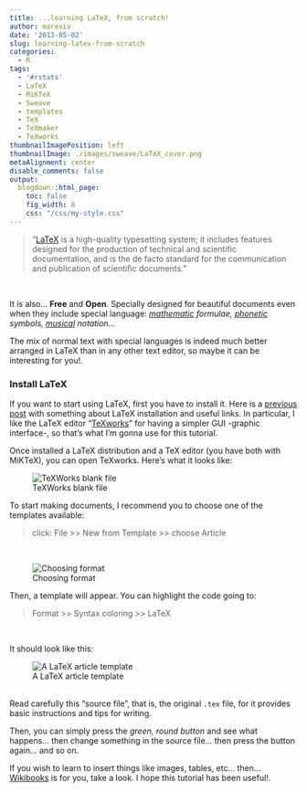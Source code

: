 ```yaml
---
title: ...learning LaTeX, from scratch!
author: mareviv
date: '2013-05-02'
slug: learning-latex-from-scratch
categories:
  - R
tags:
  - '#rstats'
  - LaTeX
  - MiKTeX
  - Sweave
  - templates
  - TeX
  - TeXmaker
  - TeXworks
thumbnailImagePosition: left
thumbnailImage: ./images/sweave/LaTeX_cover.png
metaAlignment: center
disable_comments: false
output:
  blogdown::html_page:
    toc: false
    fig_width: 8
    css: "/css/my-style.css"
---
```


> "[LaTeX](https://www.latex-project.org/){target="_blank"} is a high-quality typesetting system; it includes features designed for the production of technical and scientific documentation, and is the de facto standard for the communication and publication of scientific documents."  

<br>

It is also... **Free** and **Open**. Specially designed for beautiful documents even when they include special language: *[mathematic](http://msenux2.redwoods.edu/MathDept/courses/math45/WritingScientificPapers/project_latex.pdf){target="_blank"} formulae, [phonetic](http://tug.ctan.org/info/symbols/comprehensive/symbols-a4.pdf){target="_blank"} symbols, [musical](http://tex.stackexchange.com/questions/37345/set-music-in-latex-with-abc-or-lilypond){target="_blank"} notation*...

The mix of normal text with special languages is indeed much better arranged in LaTeX than in any other text editor, so maybe it can be interesting for you!. 

### Install LaTeX

If you want to start using LaTeX, first you have to install it. Here is a [previous post](https://aurora-mareviv.github.io/talesofr/2013/05/start-using-sweave-from-scratch/){target="_blank"} with something about LaTeX installation and useful links. In particular, I like the LaTeX editor "[TeXworks](http://miktex.org/download){target="_blank"}" for having a simpler GUI -graphic interface-, so that’s what I’m gonna use for this tutorial.

Once installed a LaTeX distribution and a TeX editor (you have both with MiKTeX), you can open TeXworks. Here’s what it looks like:

![TeXWorks blank file](/images/sweave/latextemplate0.png)

To start making documents, I recommend you to choose one of the templates available:

> click: File >> New from Template >> choose Article

<br>

![Choosing format](/images/sweave/latextemplate.png)

Then, a template will appear. You can highlight the code going to:

> Format >> Syntax coloring >> LaTeX

<br>

It should look like this:

![A LaTeX article template](/images/sweave/latextemplate2.png)

<br>
Read carefully this "source file", that is, the original `.tex` file, for it provides basic instructions and tips for writing.

Then, you can simply press the *green, round button* and see what happens... then change something in the source file... then press the button again... and so on.

If you wish to learn to insert things like images, tables, etc... then... [Wikibooks](http://en.wikibooks.org/wiki/LaTeX){target="_blank"} is for you, take a look. I hope this tutorial has been useful!.

